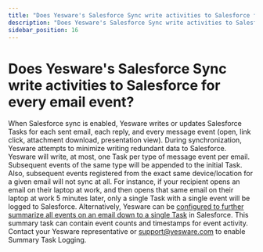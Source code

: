 ```yaml
---
title: "Does Yesware's Salesforce Sync write activities to Salesforce for every email event?"
description: "Does Yesware's Salesforce Sync write activities to Salesforce for every email event?"
sidebar_position: 16
---
```


# Does Yesware's Salesforce Sync write activities to Salesforce for every email event?

When Salesforce sync is enabled, Yesware writes or updates Salesforce Tasks for each sent email, each reply, and every message event (open, link click, attachment download, presentation view). During synchronization, Yesware attempts to minimize writing redundant data to Salesforce. Yesware will write, at most, one Task per type of message event per email. Subsequent events of the same type will be appended to the initial Task. Also, subsequent events registered from the exact same device/location for a given email will not sync at all. For instance, if your recipient opens an email on their laptop at work, and then opens that same email on their laptop at work 5 minutes later, only a single Task with a single event will be logged to Salesforce.
Alternatively, Yesware can be [configured to further summarize all events on an email down to a single Task](/docs/salesforce-integration/salesforce-sync-enterprise-plan/how-do-i-leverage-summary-task-logging) in Salesforce. This summary task can contain event counts and timestamps for event activity. Contact your Yesware representative or support@yesware.com to enable Summary Task Logging.